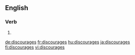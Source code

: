 ==English==

===Verb===
{{head|en|verb form}}

# {{en-third-person singular of|discourage}}

[[de:discourages]]
[[fr:discourages]]
[[hu:discourages]]
[[ja:discourages]]
[[fi:discourages]]
[[vi:discourages]]